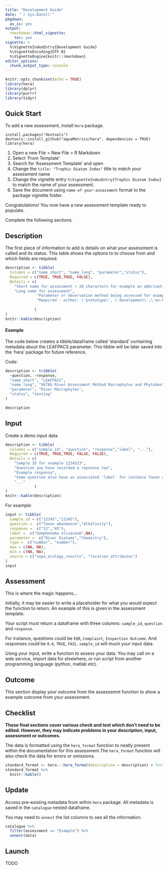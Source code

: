 ```yaml
---
title: "Development Guide"
date: "`r Sys.Date()`"
pkgdown:
  as_is: yes
output: 
  rmarkdown::html_vignette:
    toc: yes
vignette: >
  %\VignetteIndexEntry{Development Guide}
  %\VignetteEncoding{UTF-8}  
  %\VignetteEngine{knitr::rmarkdown}
editor_options: 
  chunk_output_type: console
---
```


```r
knitr::opts_chunk$set(echo = TRUE)
library(hera)
library(dplyr)
library(purrr)
library(tidyr)
```

## Quick Start

To add a new assessment, install `hera` package.
 
```
install.packages("devtools")
devtools::install_github("aquaMetrics/hera", dependencies = TRUE)
library(hera)
```

1. Open a new File > New File > R Markdown
2. Select 'From Template'
3. Search for 'Assessment Template' and open
4. Change the `title: "Trophic Diatom Index"` title to match your assessment name
5. Change the vignette entry `%\VignetteIndexEntry{Trophic Diatom Index}` to match the name of your assessment.
5. Save the document using `name-of-your-assessment` format to the package vignette folder.

Congratulations! You now have a new assessment template ready to populate. 

Complete the following sections.

## Description

The first piece of information to add is details on what your assessment is called and its status. This table shows the options to to choose from and which fields are required. 

```r
description <- tibble(
  Columns = c("name_short", "name_long", "parameter","status"),
  Required = c(TRUE, TRUE,TRUE, FALSE),
  Details = c(
    "Short name for assessment < 26 characters for example an abbrivation like TDI",
    "Long name for assessment",
              "Parameter or observation method being assessed for example Freshwater Diatoms, River Barriers or Estaurine Fish.",
              "Required - either: \'prototype\', \'development\',\'on-hold\', \'consultation\','deprecated\' or 'deployed\'"
            
             )
)
knitr::kable(description)
```

#### Example

The code below creates a tibble/dataframe called 'standard' containing metadata
about the LEAFPACS parameter. This tibble will be later saved into the 'hera'
package for future reference. 

Code:
```r
description <- tribble(
  ~question, ~response,
  "name_short", "LEAFPACS",
  "name_long", "UKTAG River Assessment Method Macrophytes and Phytobenthos",
  "parameter", "River Macrophytes",
  "status", "testing"
)

description
```

## Input

Create a demo input data.


```r
description <- tibble(
  Columns = c("sample_id", "question", "response","label", "..."),
  Required = c(TRUE, TRUE,TRUE, FALSE, FALSE),
  Details = c(
    "Sample ID for example 1234523",
    "Question you have recorded a repsonse too",
    "Example response",
    "Some question also have an associated 'label' for instance Taxon abundance will have a label for the Taxon name - is not required enter NA",
    "..."
             )
)
knitr::kable(description)
```

For example:

```r
input <- tibble(
  sample_id = c("12345","12345"),
  question =  c("Taxon abundance","Alkalinity"),
  response =  c("12","45"),
  label =  c("Gomphonema olivaceum",NA),
  parameter =  c("River Diatoms","Chemistry"),
  type =  c("number", "number"),
  max = c(NA, NA),
  min = c(NA, NA),
  source = c("sepa_ecology_results", "location_attributes")
)
input
```

## Assessment

This is where the magic happens...

Initially, it may be easier to write a placeholder for what you would expect the function to return. An example of this is given in the assessment template.

Your script must return a dataframe with three columns: `sample_id`, `question` and `response`.

For instance, questions could be `EQR`, `Complaint`, `Inspection Outcome`. And responses could be `0.6`, `TRUE`, `FAIL`. `sample_id` will much your input data. 

Using your input, write a function to assess your data. You may call on a web
service, import data for elsewhere, or run script from another programming
language (python, matlab etc).

## Outcome

This section display your outcome from the assessemnt function to show a example outcome from your assessment.

## Checklist

**These final sections cover various check and test which don't need to be edited. However, they may indicate problems in your description, input, assessment or outcomes.**

The data is formatted using the `hera_format` function to neatly present within
the documentation for this assessment.The `hera_format` function will also check 
the data for errors or omissions.

```r
standard_format <- hera:::hera_format(description = description) # format table
standard_format %>%
  knitr::kable()
```

## Update

Access pre-existing metadata from within `hera` package. All metadata is saved
in the `catalogue` nested dataframe.

You may need to `unnest` the list columns to see all the information. 
```r
catalogue %>%
  filter(assessment == "Example") %>%
  unnest(data)
```

## Launch

TODO